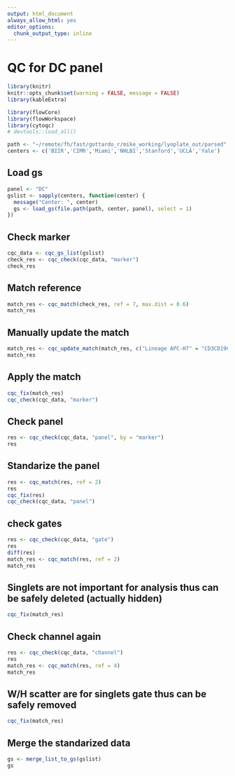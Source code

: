 ```yaml
---
output: html_document
always_allow_html: yes
editor_options: 
  chunk_output_type: inline
---
```

# QC for DC panel


```r
library(knitr)
knitr::opts_chunk$set(warning = FALSE, message = FALSE)
library(kableExtra)
```


```r
library(flowCore)
library(flowWorkspace)
library(cytoqc)
# devtools::load_all()
```
```r
path <- "~/remote/fh/fast/gottardo_r/mike_working/lyoplate_out/parsed"
centers <- c('BIIR','CIMR','Miami','NHLBI','Stanford','UCLA','Yale')
```

## Load gs
```r
panel <- "DC"
gslist <- sapply(centers, function(center) {
  message("Center: ", center)
  gs <- load_gs(file.path(path, center, panel), select = 1)
})

```
## Check marker
```r
cqc_data <- cqc_gs_list(gslist)
check_res <- cqc_check(cqc_data, "marker")
check_res
```

## Match reference
```r
match_res <- cqc_match(check_res, ref = 7, max.dist = 0.6)
match_res
```

## Manually update the match
```r
match_res <- cqc_update_match(match_res, c("Lineage APC-H7" = "CD3CD19CD20"))
match_res
```

## Apply the match
```r
cqc_fix(match_res)
cqc_check(cqc_data, "marker")
```

## Check panel
```r
res <- cqc_check(cqc_data, "panel", by = "marker")
res
```

## Standarize the panel
```r
res <- cqc_match(res, ref = 2)
res
cqc_fix(res)
cqc_check(cqc_data, "panel")
```

## check gates
```r
res <- cqc_check(cqc_data, "gate")
res
diff(res)
match_res <- cqc_match(res, ref = 2)
match_res
```

## Singlets are not important for analysis thus can be safely deleted (actually hidden)
```r
cqc_fix(match_res)
```

## Check channel again
```r
res <- cqc_check(cqc_data, "channel")
res
match_res <- cqc_match(res, ref = 4)
match_res
```

## W/H scatter are for singlets gate thus can be safely removed
```r
cqc_fix(match_res)
```

## Merge the standarized data 
```r
gs <- merge_list_to_gs(gslist)
gs
```


